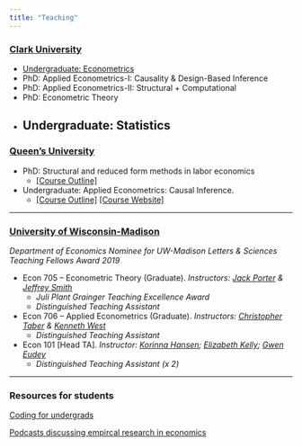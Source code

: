 ```yaml
---
title: "Teaching"
---
```

<!-- 
### [Clark University](https://www.clarku.edu/departments/economics/) 

- Undergraduate: Introductory Econometrics
- Undergraduate: Applied Econometrics -->



### [Clark University](https://www.clarku.edu/departments/economics/) 

- [Undergraduate: Econometrics](/morepages/UG_intro_metrics.qmd)
    <!-- - [ [Course Outline] ](/morepages/econ452.qmd) [ [Course Website] ](https://onq.queensu.ca/d2l/home/764511) -->
- PhD: Applied Econometrics-I: Causality & Design-Based Inference
- PhD: Applied Econometrics-II: Structural + Computational
- PhD: Econometric Theory
- Undergraduate: Statistics
---

### [Queen's University](https://www.econ.queensu.ca/) 

- PhD: Structural and reduced form methods in labor economics
    - [ [Course Outline] ](/morepages/econ852.qmd)
- Undergraduate: Applied Econometrics: Causal Inference.
    - [ [Course Outline] ](/morepages/econ452.qmd) [ [Course Website] ](https://onq.queensu.ca/d2l/home/764511)

---

### [University of Wisconsin-Madison](https://econ.wisc.edu/) 
 <p class="text-info">  _Department of Economics Nominee for UW-Madison Letters & Sciences Teaching Fellows Award 2019_ </p>
 
- Econ 705 -- Econometric Theory (Graduate). _Instructors: [Jack Porter](https://www.ssc.wisc.edu/~jrporter/) & [Jeffrey Smith](https://sites.google.com/site/econjeffsmith/home)_ 
  - _Juli Plant Grainger Teaching Excellence Award_ 
  -  _Distinguished Teaching Assistant_

- Econ 706 -- Applied Econometrics (Graduate). _Instructors: [Christopher Taber](https://www.ssc.wisc.edu/~ctaber/) & [Kenneth West](https://www.ssc.wisc.edu/~kwest/)_
   - _Distinguished Teaching Assistant_

- Econ 101 [Head TA]. _Instructor: [Korinna Hansen](https://www.ssc.wisc.edu/~kohansen/); [Elizabeth Kelly](https://econ.wisc.edu/staff/kelly-elizabeth/); [Gwen Eudey](https://econ.wisc.edu/staff/eudey-gwen/) _
  - _Distinguished Teaching Assistant (x 2)_ 

<!-- - Econ 101. _Instructor: [Elizabeth Kelly](https://econ.wisc.edu/staff/kelly-elizabeth/)_ -->

<!-- - Econ 101. _Instructor: [Gwen Eudey](https://econ.wisc.edu/staff/eudey-gwen/)_ -->


---

### Resources for students

[Coding for undergrads](/morepages/resourcesforugstudents.qmd)

[Podcasts discussing empircal research in economics](/morepages/podcasts.qmd)
